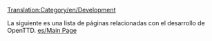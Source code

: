 [[Translation:Category/en/Development]]

La siguiente es una lista de páginas relacionadas con el desarrollo de OpenTTD.
{{es/Artículo principal}}
[[es/Main Page]]